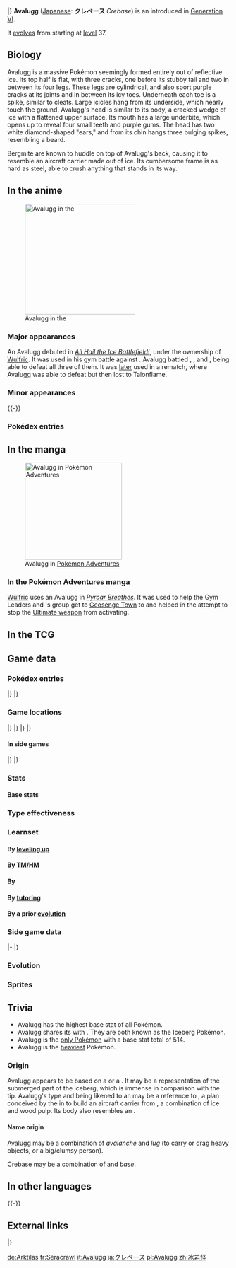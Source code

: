{{PokémonPrevNext/Head|type=Ice}}
{{PokémonPrevNext/Pokémon|type=Ice|prevnum=712|prev=Bergmite|nextnum=714|next=Noibat}}
|}
{{Pokémon Infobox
|name=Avalugg
|jname=クレベース
|tmname=Crebase
|jtranslit=Kurebēsu
|category=Iceberg
|typebox=1
|type1=Ice
|abilityn=d
|ability1=Own Tempo
|ability2=Ice Body
|abilityd=Sturdy
|ndex=713
|karea=Mountain
|kdex=080
|height-ftin=6'07"
|height-m=2.0
|weight-lbs=1113.3
|weight-kg=505.0
|egggroupn=1
|egggroup1=Monster
|gendercode=127
|eggcycles=20
|evtotal=2
|evde=2
|expyield=180
|lv100exp=1,000,000
|color=Blue
|catchrate=55
|body=08
|pokefordex=avalugg
|generation=6
|friendship=70
}}
'''Avalugg''' ([[List of Japanese Pokémon names|Japanese]]: '''クレベース''' ''Crebase'') is an {{type|Ice}} {{OBP|Pokémon|species}} introduced in [[Generation VI]].

It [[evolution|evolves]] from {{p|Bergmite}} starting at [[level]] 37.

==Biology==
Avalugg is a massive Pokémon seemingly formed entirely out of reflective ice. Its top half is flat, with three cracks, one before its stubby tail and two in between its four legs. These legs are cylindrical, and also sport purple cracks at its joints and in between its icy toes. Underneath each toe is a spike, similar to cleats. Large icicles hang from its underside, which nearly touch the ground. Avalugg's head is similar to its body, a cracked wedge of ice with a flattened upper surface. Its mouth has a large underbite, which opens up to reveal four small teeth and purple gums. The head has two white diamond-shaped "ears," and from its chin hangs three bulging spikes, resembling a beard.

Bergmite are known to huddle on top of Avalugg's back, causing it to resemble an aircraft carrier made out of ice. Its cumbersome frame is as hard as steel, able to crush anything that stands in its way.

==In the anime==
[[File:Wulfric Avalugg.png|thumb|left|250px|Avalugg in the {{pkmn|anime}}]]
===Major appearances===
An Avalugg debuted in ''[[XY120|All Hail the Ice Battlefield!]]'', under the ownership of [[Wulfric]]. It was used in his gym battle against {{Ash}}. Avalugg battled {{AP|Hawlucha}}, {{AP|Talonflame}}, and {{AP|Greninja}}, being able to defeat all three of them. It was [[XY122|later]] used in a rematch, where Avalugg was able to defeat {{AP|Pikachu}} but then lost to Talonflame.

===Minor appearances===
{{-}}
===Pokédex entries===
{{Animedexheader|Kalos}}
{{Animedexbody|XY120|Avalugg|Ash's Pokédex|Avalugg, the Iceberg Pokémon and the evolved form of Bergmite. Avalugg's ice covered body is hard as steel. It uses its body to demolish any obstacle that gets in its way.}}
{{Animedexfooter/Pokémon|''XY''|Kalos}}

==In the manga==
[[File:Wulfric Avalugg Adventures.png|thumb|220px|Avalugg in [[Pokémon Adventures]]]]
===In the Pokémon Adventures manga===
[[Wulfric]] uses an Avalugg in ''[[PAXY24|Pyroar Breathes]]''. It was used to help the Gym Leaders and {{adv|Y}}'s group get to [[Geosenge Town]] to and helped in the attempt to stop the [[Ultimate weapon]] from activating.

==In the TCG==
{{main|Avalugg (TCG)}}

==Game data==
===Pokédex entries===
{{Dex/Header|type=ice}}
{{Dex/NA|gen=VI}}
{{Dex/Gen|gen=VI}}
{{Dex/Entry1|v=X|t=FFF|entry=Its ice-covered body is as hard as steel. Its cumbersome frame crushes anything that stands in its way.}}
{{Dex/Entry1|v=Y|entry=The way several {{p|Bergmite}} huddle on its back make it look like an aircraft carrier made of ice.}}
{{Dex/Entry1|v=Omega Ruby|t=FFF|entry=Its ice-covered body is as hard as steel. Its cumbersome frame crushes anything that stands in its way.}}
{{Dex/Entry1|v=Alpha Sapphire|t=FFF|entry=The way several {{p|Bergmite}} huddle on its back make it look like an aircraft carrier made of ice.}}
|}
|}
{{Dex/Footer}}

===Game locations===
{{Availability/Header|type=ice}}
{{Availability/NA|gen=VI}}
{{Availability/Gen|gen=VI}}
{{Availability/Entry2|v=X|v2=Y|t=FFF|area=[[Evolution|Evolve]] {{p|Bergmite}}}}
{{Availability/Entry2/None||v=Omega Ruby|v2=Alpha Sapphire}}
|}
|}
{{Availability/Gen|gen=VII}}
{{Availability/Entry2/None|v=Sun|v2=Moon|area=[[Pokémon Bank]]}}
{{Availability/Entry2/None|v=Ultra Sun|v2=Ultra Moon|area=[[Pokémon Bank]]}}
|}
|}
{{Availability/Footer}}

====In side games====
{{Availability/Header|type=Ice}}
{{Availability/NA|gen=VI}}
{{Availability/Gen|gen=VI}}
{{Availability/Entry1|1|v=Battle Trozei|color={{defense color}}|area=[[Mountain of Order#Stage 3|Mountain of Order: Stage 3]]}}
{{Availability/Entry1|1|v=Shuffle|color={{beauty color}}|area=[[Pedra Valley|Pedra Valley: Stage 203]]}}
{{Availability/Entry1|1|v=Rumble World|color={{fire color}}|area=[[Dark Land#Ice Floe Island|Dark Land: Ice Floe Island]] <small>(All Areas, Entrance Boss)</small>}}
|}
|}
{{Availability/Footer}}

===Stats===
====Base stats====
{{Base Stats
|type=Ice
|HP=95
|Attack=117
|Defense=184
|SpAtk=44
|SpDef=46
|Speed=28}}

===Type effectiveness===
{{TypeEffectiveness
|type1=Ice
|Normal=  100
|Fighting=200
|Flying=  100
|Poison=  100
|Ground=  100
|Rock=    200
|Bug=     100
|Ghost=   100
|Steel=   200
|Fire=    200
|Water=   100
|Grass=   100
|Electric=100
|Psychic= 100
|Ice=      50
|Dragon=  100
|Dark=    100
|Fairy=   100
}}

===Learnset===
====By [[Level|leveling up]]====
{{learnlist/levelh/7|Avalugg|Ice|Ice|6|SM|USUM}}
{{learnlist/levelVII|{{tt|Evo.|Learned upon evolving}}|{{tt|Evo.|Learned upon evolving}}|Body Slam|Normal|Physical|85|100|15}}
{{learnlist/levelVII|1|1|Bite|Dark|Physical|60|100|25}}
{{learnlist/levelVII|1|1|Body Slam|Normal|Physical|85|100|15}}
{{learnlist/levelVII|1|1|Crunch|Dark|Physical|80|100|15}}
{{learnlist/levelVII|1|1|Harden|Normal|Status|—|—|30}}
{{learnlist/levelVII|1|1|Iron Defense|Steel|Status|—|—|15}}
{{learnlist/levelVII|1|1|Powder Snow|Ice|Special|40|100|25||'''}}
{{learnlist/levelVII|1|1|Skull Bash|Normal|Physical|130|100|10}}
{{learnlist/levelVII|1|1|Tackle|Normal|Physical|40|100|35}}
{{learnlist/levelVII|N/A|1|Wide Guard|Rock|Status|—|—|10}}
{{learnlist/levelVII|5|5|Powder Snow|Ice|Special|40|100|25||'''}}
{{learnlist/levelVII|10|10|Icy Wind|Ice|Special|55|95|15||'''}}
{{learnlist/levelVII|15|15|Take Down|Normal|Physical|90|85|20}}
{{learnlist/levelVII|20|20|Sharpen|Normal|Status|—|—|30}}
{{learnlist/levelVII|22|22|Curse|Ghost|Status|—|—|10}}
{{learnlist/levelVII|26|26|Ice Fang|Ice|Physical|65|95|15||'''}}
{{learnlist/levelVII|30|30|Ice Ball|Ice|Physical|30|90|20||'''}}
{{learnlist/levelVII|35|35|Rapid Spin|Normal|Physical|20|100|40}}
{{learnlist/levelVII|42|42|Avalanche|Ice|Physical|60|100|10||'''}}
{{learnlist/levelVII|46|46|Blizzard|Ice|Special|110|70|5||'''}}
{{learnlist/levelVII|51|51|Recover|Normal|Status|—|—|10}}
{{learnlist/levelVII|56|56|Double-Edge|Normal|Physical|120|100|15}}
{{learnlist/levelVII|60|60|Skull Bash|Normal|Physical|130|100|10}}
{{learnlist/levelVII|65|65|Crunch|Dark|Physical|80|100|15}}
{{learnlist/levelf/7|Avalugg|Ice|Ice|6}}

====By [[TM]]/[[HM]]====
{{learnlist/tmh/7|Avalugg|Ice|Ice|6}}
{{learnlist/tm7|TM05|Roar|Normal|Status|&mdash;|&mdash;|20}}
{{learnlist/tm7|TM06|Toxic|Poison|Status|&mdash;|90|10}}
{{learnlist/tm7|TM07|Hail|Ice|Status|&mdash;|&mdash;|10}}
{{learnlist/tm7|TM10|Hidden Power|Normal|Special|60|100|15}}
{{learnlist/tm7|TM13|Ice Beam|Ice|Special|90|100|10||'''}}
{{learnlist/tm7|TM14|Blizzard|Ice|Special|110|70|5||'''}}
{{learnlist/tm7|TM15|Hyper Beam|Normal|Special|150|90|5}}
{{learnlist/tm7|TM17|Protect|Normal|Status|&mdash;|&mdash;|10}}
{{learnlist/tm7|TM18|Rain Dance|Water|Status|&mdash;|&mdash;|5}}
{{learnlist/tm7|TM20|Safeguard|Normal|Status|&mdash;|&mdash;|25}}
{{learnlist/tm7|TM21|Frustration|Normal|Physical|&mdash;|100|20}}
{{learnlist/tm7|TM26|Earthquake|Ground|Physical|100|100|10}}
{{learnlist/tm7|TM27|Return|Normal|Physical|&mdash;|100|20}}
{{learnlist/tm7|TM32|Double Team|Normal|Status|&mdash;|&mdash;|15}}
{{learnlist/tm7|TM39|Rock Tomb|Rock|Physical|60|95|15}}
{{learnlist/tm7|TM42|Facade|Normal|Physical|70|100|20}}
{{learnlist/tm7|TM44|Rest|Psychic|Status|&mdash;|&mdash;|10}}
{{learnlist/tm7|TM45|Attract|Normal|Status|&mdash;|100|15}}
{{learnlist/tm7|TM48|Round|Normal|Special|60|100|15}}
{{learnlist/tm7|TM68|Giga Impact|Normal|Physical|150|90|5}}
{{learnlist/tm7|TM69|Rock Polish|Rock|Status|&mdash;|&mdash;|20}}
{{learnlist/tm7|TM71|Stone Edge|Rock|Physical|100|80|5}}
{{learnlist/tm7|TM74|Gyro Ball|Steel|Physical|&mdash;|100|5}}
{{learnlist/tm7|TM78|Bulldoze|Ground|Physical|60|100|20}}
{{learnlist/tm7|TM79|Frost Breath|Ice|Special|60|90|10||'''}}
{{learnlist/tm7|TM80|Rock Slide|Rock|Physical|75|90|10}}
{{learnlist/tm7|TM87|Swagger|Normal|Status|&mdash;|85|15}}
{{learnlist/tm7|TM88|Sleep Talk|Normal|Status|&mdash;|&mdash;|10}}
{{learnlist/tm7|TM90|Substitute|Normal|Status|&mdash;|&mdash;|10}}
{{learnlist/tm7|TM91|Flash Cannon|Steel|Special|80|100|10}}
{{learnlist/tm7|TM94|Surf|Water|Special|90|100|15}}
{{learnlist/tm7|TM100|Confide|Normal|Status|&mdash;|&mdash;|20}}
{{learnlist/tmf/7|Avalugg|Ice|Ice|6}}

====By {{pkmn|breeding}}====
{{learnlist/breedh/7|Avalugg|Ice|Ice|6}}
{{learnlist/breed7|{{MSP|258|Mudkip}}{{MSP|698|Amaura}}|Barrier|Psychic|Status|&mdash;|&mdash;|20|*}}
{{learnlist/breed7|{{MSP|007|Squirtle}}{{MSP|258|Mudkip}}{{MSP|698|Amaura}}|Mirror Coat|Psychic|Special|&mdash;|100|20|*}}
{{learnlist/breed7|{{MSP|131|Lapras}}{{MSP|459|Snover}}{{MSP|460|Abomasnow}}{{MSP|698|Amaura}}{{MSP|699|Aurorus}}|Mist|Ice|Status|&mdash;|&mdash;|30}}
{{learnlist/breed7|{{MSP|712|Bergmite}}{{MSP|713|Avalugg}}|Recover|Normal|Status|&mdash;|&mdash;|10}}
{{learnlist/breedf/7|Avalugg|Ice|Ice|6}}

====By [[Move Tutor|tutoring]]====
{{learnlist/tutorh/7|Avalugg|Ice|Ice|6}}
{{learnlist/tutor7|After You|Normal|Status|—|—|15|||no|yes}}
{{learnlist/tutor7|Block|Normal|Status|—|—|5|||no|yes}}
{{learnlist/tutor7|Icy Wind|Ice|Special|55|95|15||'''|no|yes}}
{{learnlist/tutor7|Iron Defense|Steel|Status|—|—|15|||no|yes}}
{{learnlist/tutor7|Iron Head|Steel|Physical|80|100|15|||no|yes}}
{{learnlist/tutor7|Snore|Normal|Special|50|100|15|||no|yes}}
{{learnlist/tutor7|Stomping Tantrum|Ground|Physical|75|100|10|||no|yes}}
{{learnlist/tutor7|Superpower|Fighting|Physical|120|100|5|||no|yes}}
{{learnlist/tutor7|Water Pulse|Water|Special|60|100|20|||no|yes}}
{{learnlist/tutorf/7|Avalugg|Ice|Ice|6}}

====By a prior [[evolution]]====
{{learnlist/prevoh/7|Avalugg|Ice|Ice|6}}
{{learnlist/prevo7null}}
{{learnlist/prevof/7|Avalugg|Ice|Ice|6}}

===Side game data===
{{Spindata/Head|type=Ice}}
{{Template:Spindata/Battle Trozei|col=6|type=Ice|ndex=713
|power=3
|skill=True Strength
|skilldesc=Increases damage dealt when energy levels are half or less.
}}
|-
{{Spindata/Shuffle|col=6|type=Ice|ndex=713|num=216
|min=70
|max=110
|raisemaxlevel=5
|skill=Barrier Bash
|skilldesc=Removes one barrier-type disruption without fail.
|swapper=Flash Mob
}}
|}

===Evolution===
{{Evobox-2
|type1=ice
|pictype=art
|no1=712
|name1=Bergmite
|type1-1=Ice
|evo1={{bag|Rare Candy}} <br>{{color2|000|Level|Level 37}}
|no2=713
|name2=Avalugg
|type1-2=Ice}}

===Sprites===
{{Spritebox/Header|type=ice}}
{{Spritebox/NA|gen=VI}}
{{Spritebox/6|ndex=713}}
{{Spritebox/7|ndex=713}}
{{Spritebox/Footer|713|Avalugg}}

==Trivia==
* Avalugg has the highest base {{stat|Defense}} stat of all {{type|Ice}} Pokémon.
* Avalugg shares its {{pkmn|category}} with {{p|Regice}}. They are both known as the Iceberg Pokémon.
* Avalugg is the [[List of Pokémon with unique base stat totals|only Pokémon]] with a base stat total of 514.
* Avalugg is the [[List of Pokémon by weight|heaviest]] {{type|Ice}} Pokémon.

===Origin===
Avalugg appears to be based on a {{wp|tabular iceberg}} or a {{wp|stalactite}}. It may be a representation of the submerged part of the iceberg, which is immense in comparison with the tip. Avalugg's {{t|Ice}} type and being likened to an {{wp|aircraft carrier}} may be a reference to {{wp|Project Habakkuk}}, a plan conceived by the {{wp|Allies of World War II|Allies}} in {{wp|World War II}} to build an aircraft carrier from {{wp|pykrete}}, a combination of ice and wood pulp. Its body also resembles an {{wp|aetosaur}}.

====Name origin====
Avalugg may be a combination of ''avalanche'' and ''lug'' (to carry or drag heavy objects, or a big/clumsy person).

Crebase may be a combination of ''{{wp|crevasse}}'' and ''base''.

==In other languages==
{{Other languages|type=ice|type2=ice
|ja=クレベース ''Crebase''|jameaning=Possibly from ''{{wp|crevasse}}'' and ''base''
|fr=Séracrawl|frmeaning=From ''{{wp|serac|sérac}}'' and ''crawl''
|es=Avalugg|esmeaning=Same as English name
|de=Arktilas|demeaning=From ''{{wp|Arctic|Arktis}}'' and possibly ''{{wp|Attila}}''
|it=Avalugg|itmeaning=Same as English name
|ko=크레베이스 ''Keurebeiseu''|komeaning=Based on its Japanese name; {{tt|''crevasse''|크레바스}} and {{tt|''base''|베이스}}
|zh_yue=冰岩怪 ''Bīngngàahmgwaai''|zh_yuemeaning=From {{tt|冰 ''bīng''|ice}}, {{tt|岩 ''ngàahm''|boulder}}, and {{tt|怪 ''gwaai''|monster}}
|hi=अवलुग्ग ''Avalugg''|himeaning=Transcription of English name
|ru=Авалагг ''Avalagg''|rumeaning=Transcription of English name
}}
{{-}}

==External links==

{{PokémonPrevNext/Head|type=Ice}}
{{PokémonPrevNext/Pokémon|type=Ice|prevnum=712|prev=Bergmite|nextnum=714|next=Noibat}}
|}
{{Project Pokédex notice}}

[[de:Arktilas]]
[[fr:Séracrawl]]
[[it:Avalugg]]
[[ja:クレベース]]
[[pl:Avalugg]]
[[zh:冰岩怪]]